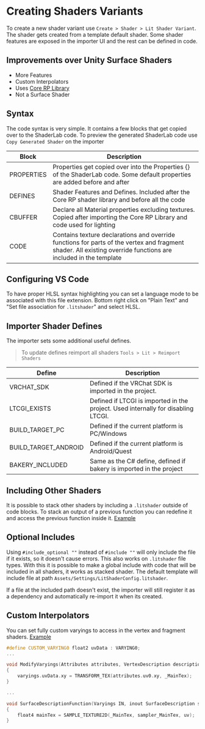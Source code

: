 # Creating Shaders Variants

To create a new shader variant use `Create > Shader > Lit Shader Variant`. The shader gets created from a template default shader. Some shader features are exposed in the importer UI and the rest can be defined in code.

## Improvements over Unity Surface Shaders

- More Features
- Custom Interpolators
- Uses [Core RP Library](https://docs.unity3d.com/Manual/com.unity.render-pipelines.core.html)
- Not a Surface Shader

## Syntax

The code syntax is very simple. It contains a few blocks that get copied over to the ShaderLab code.
To preview the generated ShaderLab code use `Copy Generated Shader` on the importer

| Block | Description |
| - | - |
|PROPERTIES| Properties get copied over into the Properties {} of the ShaderLab code. Some default properties are added before and after|
|DEFINES|Shader Features and Defines. Included after the Core RP shader library and before all the code|
|CBUFFER| Declare all Material properties excluding textures. Copied after importing the Core RP Library and code used for lighting |
|CODE| Contains texture declarations and override functions for parts of the vertex and fragment shader. All existing override functions are included in the template|

## Configuring VS Code

To have proper HLSL syntax highlighting you can set a language mode to be associated with this file extension. Bottom right click on "Plain Text" and "Set file association for `.litshader`" and select HLSL.

## Importer Shader Defines

The importer sets some additional useful defines.

> To update defines reimport all shaders `Tools > Lit > Reimport Shaders`

| Define | Description |
| - | - |
|VRCHAT_SDK|Defined if the VRChat SDK is imported in the project.|
|LTCGI_EXISTS|Defined if LTCGI is imported in the project. Used internally for disabling LTCGI.|
BUILD_TARGET_PC | Defined if the current platform is PC/Windows
BUILD_TARGET_ANDROID | Defined if the current platform is Android/Quest
BAKERY_INCLUDED | Same as the C# define, defined if bakery is imported in the project

## Including Other Shaders

It is possible to stack other shaders by including a `.litshader` outside of code blocks. To stack an output of a previous function you can redefine it and access the previous function inside it. [Example](/Shaders/Samples/Stacked.litshader)

## Optional Includes

Using `#include_optional ""` instead of `#include ""` will only include the file if it exists, so it doesn't cause errors. This also works on `.litshader` file types. With this it is possible to make a global include with code that will be included in all shaders, it works as stacked shader. The default template will include file at path `Assets/Settings/LitShaderConfig.litshader`.

If a file at the included path doesn't exist, the importer will still register it as a dependency and automatically re-import it when its created.

## Custom Interpolators

You can set fully custom varyings to access in the vertex and fragment shaders.
[Example](/Shaders/Samples/ShaderData.litshader#10)

```cpp
#define CUSTOM_VARYING0 float2 uvData : VARYING0;
...

void ModifyVaryings(Attributes attributes, VertexDescription description, inout Varyings varyings)
{
    varyings.uvData.xy = TRANSFORM_TEX(attributes.uv0.xy, _MainTex);
}

...

void SurfaceDescriptionFunction(Varyings IN, inout SurfaceDescription surface)
{
    float4 mainTex = SAMPLE_TEXTURE2D(_MainTex, sampler_MainTex, uv);
}
```
